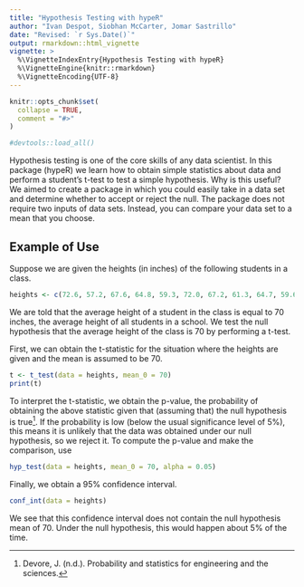 ```yaml
---
title: "Hypothesis Testing with hypeR"
author: "Ivan Despot, Siobhan McCarter, Jomar Sastrillo"
date: "Revised: `r Sys.Date()`"
output: rmarkdown::html_vignette
vignette: >
  %\VignetteIndexEntry{Hypothesis Testing with hypeR}
  %\VignetteEngine{knitr::rmarkdown}
  %\VignetteEncoding{UTF-8}
---
```


```r
knitr::opts_chunk$set(
  collapse = TRUE,
  comment = "#>"
)
```

```r
#devtools::load_all()
```

Hypothesis testing is one of the core skills of any data scientist. In this package (hypeR) we learn how to obtain simple statistics about data and perform a student's t-test to test a simple hypothesis. Why is this useful? We aimed to create a package in which you could easily take in a data set and determine whether to accept or reject the null. The package does not require two inputs of data sets. Instead, you can compare your data set to a mean that you choose.  


## Example of Use

Suppose we are given the heights (in inches) of the following students in a class.

```r
heights <- c(72.6, 57.2, 67.6, 64.8, 59.3, 72.0, 67.2, 61.3, 64.7, 59.6)
```

We are told that the average height of a student in the class is equal to 70 inches, the average height of all students in a school. We test the null hypothesis that the average height of the class is 70 by performing a t-test.

First, we can obtain the t-statistic for the situation where the heights are given and the mean is assumed to be 70.

```r
t <- t_test(data = heights, mean_0 = 70)
print(t)
```

To interpret the t-statistic, we obtain the p-value, the probability of obtaining the above statistic given that (assuming that) the null hypothesis is true^[Devore, J. (n.d.). Probability and statistics for engineering and the sciences.]. If the probability is low (below the usual significance level of 5%), this means it is unlikely that the data was obtained under our null hypothesis, so we reject it. To compute the p-value and make the comparison, use

```r
hyp_test(data = heights, mean_0 = 70, alpha = 0.05)
```

Finally, we obtain a 95% confidence interval.

```r
conf_int(data = heights)
```

We see that this confidence interval does not contain the null hypothesis mean of 70. Under the null hypothesis, this would happen about 5% of the time.

